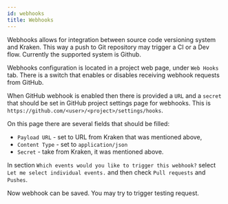 ```yaml
---
id: webhooks
title: Webhooks
---
```




Webhooks allows for integration between source code versioning system
and Kraken. This way a push to Git repository may trigger a CI or a
Dev flow. Currently the supported system is Github.

Webhooks configuration is located in a project web page, under `Web
Hooks` tab. There is a switch that enables or disables receiving
webhook requests from GitHub.

<Screen img="screen-webhooks.png" />

When GitHub webhook is enabled then there is provided a `URL` and a
`secret` that should be set in GitHub project settings page for
webhooks. This is `https://github.com/<user>/<project>/settings/hooks`.

On this page there are several fields that should be filled:

- `Payload URL` - set to URL from Kraken that was mentioned above,
- `Content Type` - set to `application/json`
- `Secret` - take from Kraken, it was mentioned above.

In section `Which events would you like to trigger this webhook?`
select `Let me select individual events.` and then check `Pull
requests` and `Pushes`.

Now webhook can be saved. You may try to trigger testing request.

